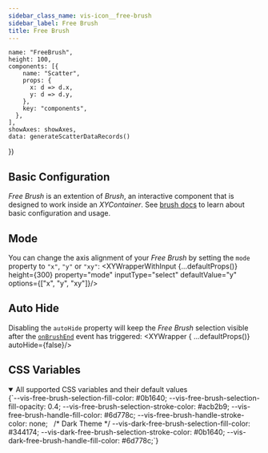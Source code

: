```yaml
---
sidebar_class_name: vis-icon__free-brush
sidebar_label: Free Brush
title: Free Brush
---
```


    name: "FreeBrush",
    height: 100,
    components: [{
        name: "Scatter",
        props: {
          x: d => d.x,
          y: d => d.y,
        },
        key: "components",
      },
    ],
    showAxes: showAxes,
    data: generateScatterDataRecords()
})

## Basic Configuration
_Free Brush_ is an extention of _Brush_, an interactive component that is designed to work inside an _XYContainer_.
See [brush docs](./brush) to learn about basic configuration and usage.

## Mode
You can change the axis alignment of your _Free Brush_ by setting the `mode` property to `"x"`, `"y"` or `"xy"`:
<XYWrapperWithInput {...defaultProps()} height={300} property="mode" inputType="select" defaultValue="y" options={["x", "y", "xy"]}/>

## Auto Hide
Disabling the `autoHide` property will keep the _Free Brush_ selection visible after the [`onBrushEnd`](./brush#usage) event has triggered:
<XYWrapper { ...defaultProps()} autoHide={false}/>

## CSS Variables
<details open>
  <summary open>All supported CSS variables and their default values</summary>
  <CodeBlock language="css">
{`--vis-free-brush-selection-fill-color: #0b1640;
--vis-free-brush-selection-fill-opacity: 0.4;
--vis-free-brush-selection-stroke-color: #acb2b9;
--vis-free-brush-handle-fill-color: #6d778c;
--vis-free-brush-handle-stroke-color: none;
 
/* Dark Theme */
--vis-dark-free-brush-selection-fill-color: #344174;
--vis-dark-free-brush-selection-stroke-color: #0b1640;
--vis-dark-free-brush-handle-fill-color: #6d778c;`}
  </CodeBlock>
</details>

<PropTable name="VisFreeBrush"/>
